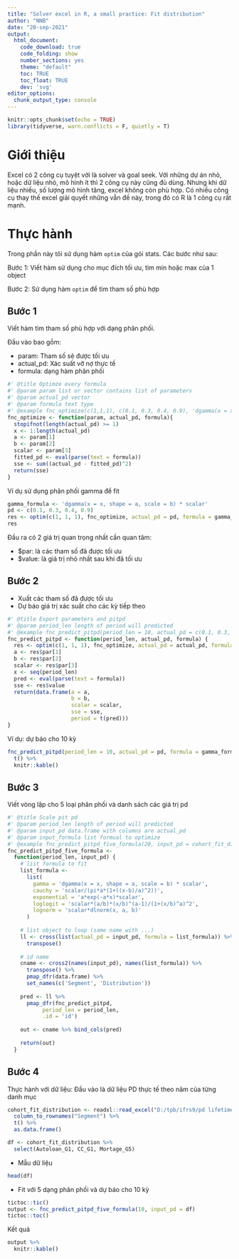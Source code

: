 ```yaml
---
title: "Solver excel in R, a small practice: Fit distribution"
author: "NNB"
date: "20-sep-2021"
output:
  html_document: 
    code_download: true
    code_folding: show
    number_sections: yes
    theme: "default"
    toc: TRUE
    toc_float: TRUE
    dev: 'svg'
editor_options: 
  chunk_output_type: console
---
```


```r
knitr::opts_chunk$set(echo = TRUE)
library(tidyverse, warn.conflicts = F, quietly = T)
```

# Giới thiệu

Excel có 2 công cụ tuyệt vời là solver và goal seek. Với những dự án nhỏ, hoặc dữ liệu nhỏ, mô hình ít thì 2 công cụ này cũng đủ dùng. Nhưng khi dữ liệu nhiều, số lượng mô hình tăng, excel không còn phù hợp. Có nhiều công cụ thay thế excel giải quyết những vẫn đề này, trong đó có R là 1 công cụ rất mạnh.

# Thực hành 

Trong phần này tôi sử dụng hàm `optim` của gói stats. Các bước như sau:

Bước 1: Viết hàm sử dụng cho mục đích tối ưu, tìm min hoặc max của 1 object

Bước 2: Sử dụng hàm `optim` để tìm tham số phù hợp

## Bước 1

Viết hàm tìm tham số phù hợp với dạng phân phối.

Đầu vào bao gồm:

- param: Tham số sẽ được tối ưu
- actual_pd: Xác suất vỡ nợ thực tế
- formula: dạng hàm phân phối

```r
#' @title Optimze every formula
#' @param param list or vector contains list of parameters
#' @param actual_pd vector
#' @param formula text type
#' @example fnc_optimize(c(1,1,1), c(0.1, 0.3, 0.4, 0.9), 'dgamma(x = x, shape = a, scale = b) * scalar')
fnc_optimize <- function(param, actual_pd, formula){
  stopifnot(length(actual_pd) >= 1)
  x <- 1:length(actual_pd)
  a <- param[1]
  b <- param[2]
  scalar <- param[3]
  fitted_pd <- eval(parse(text = formula)) 
  sse <- sum((actual_pd - fitted_pd)^2)
  return(sse)
}

```

Ví dụ sử dụng phân phối gamma để fit

```r
gamma_formula <- 'dgamma(x = x, shape = a, scale = b) * scalar'
pd <- c(0.1, 0.3, 0.4, 0.9)
res <- optim(c(1, 1, 1), fnc_optimize, actual_pd = pd, formula = gamma_formula)
res
```

Đầu ra có 2 giá trị quan trọng nhất cần quan tâm:

- $par: là các tham số đã được tối ưu
- $value: là giá trị nhỏ nhất sau khi đã tối ưu

## Bước 2

- Xuất các tham số đã được tối ưu 
- Dự báo giá trị xác suất cho các kỳ tiếp theo

```r
#' @title Export parameters and pitpd
#' @param period_len length of period will predicted
#' @example fnc_predict_pitpd(period_len = 10, actual_pd = c(0.1, 0.3, 0.4, 0.9), formula = 'dgamma(x=x, shape=a, scale=b)*scalar')
fnc_predict_pitpd <- function(period_len, actual_pd, formula) {
  res <- optim(c(1, 1, 1), fnc_optimize, actual_pd = actual_pd, formula = formula)
  a <- res$par[1]
  b <- res$par[2]
  scalar <- res$par[3]
  x <- seq(period_len)
  pred <- eval(parse(text = formula))
  sse <- res$value
  return(data.frame(a = a,
                    b = b,
                    scalar = scalar,
                    sse = sse,
                    period = t(pred)))
}
```

Ví dụ: dự báo cho 10 kỳ

```r
fnc_predict_pitpd(period_len = 10, actual_pd = pd, formula = gamma_formula) %>% 
  t() %>% 
  knitr::kable()
```


## Bước 3

Viết vòng lặp cho 5 loại phân phối và danh sách các giá trị pd


```r
#' @title Scale pit pd
#' @param period_len length of period will predicted
#' @param input_pd data.frame with columns are actual_pd  
#' @param input_formula list formual to optimize
#' @example fnc_predict_pitpd_five_formula(20, input_pd = cohort_fit_distribution)
fnc_predict_pitpd_five_formula <-
  function(period_len, input_pd) {
    # list formula to fit
    list_formula <- 
      list(
        gamma = 'dgamma(x = x, shape = a, scale = b) * scalar',
        cauchy = 'scalar/(pi*a*(1+((x-b)/a)^2))',
        exponential = 'a*exp(-a*x)*scalar',
        loglogit = 'scalar*(a/b)*(x/b)^(a-1)/(1+(x/b)^a)^2',
        lognorm = 'scalar*dlnorm(x, a, b)'
      )
    
    # list object to loop (same name with ...)
    ll <- cross(list(actual_pd = input_pd, formula = list_formula)) %>%
      transpose()
    
    # id name
    cname <- cross2(names(input_pd), names(list_formula)) %>% 
      transpose() %>% 
      pmap_dfr(data.frame) %>% 
      set_names(c('Segment', 'Distribution'))
    
    pred <- ll %>%
      pmap_dfr(fnc_predict_pitpd,
           period_len = period_len,
           .id = 'id')
    
    out <- cname %>% bind_cols(pred)
    
    return(out)
  }
```

## Bước 4

Thực hành với dữ liệu: Đầu vào là dữ liệu PD thực tế theo năm của từng danh mục

```r

cohort_fit_distribution <- readxl::read_excel("D:/tpb/ifrs9/pd lifetime/data/cohort_fit_distribution.xlsx") %>%  
  column_to_rownames("Segment") %>% 
  t() %>% 
  as.data.frame()

df <- cohort_fit_distribution %>% 
  select(Autoloan_G1, CC_G1, Mortage_G5)
```

- Mẫu dữ liệu
```r
head(df)
```

- Fit với 5 dạng phân phối và dự báo cho 10 kỳ 

```r
tictoc::tic()
output <- fnc_predict_pitpd_five_formula(10, input_pd = df)
tictoc::toc()
```
Kết quả
```r
output %>% 
  knitr::kable()
```

